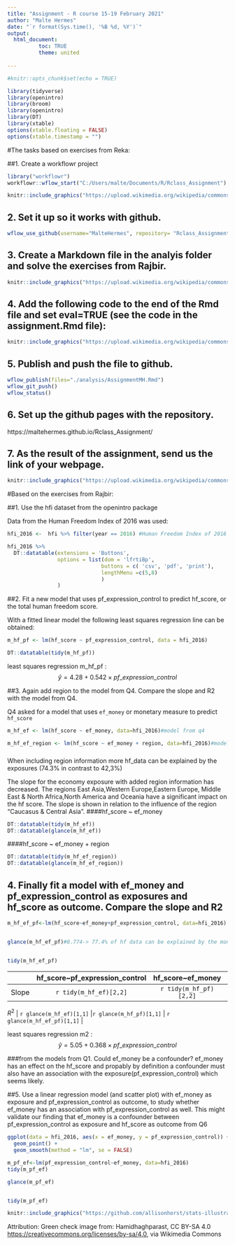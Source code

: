 ```yaml
---
title: "Assignment - R course 15-19 February 2021"
author: "Malte Hermes"
date: "`r format(Sys.time(), '%B %d, %Y')`"
output: 
  html_document:
          toc: TRUE
          theme: united
  
---
```


```r
#knitr::opts_chunk$set(echo = TRUE)

library(tidyverse)
library(openintro)
library(broom)
library(openintro)
library(DT)
library(xtable)
options(xtable.floating = FALSE)
options(xtable.timestamp = "")

```







#The tasks based on exercises from Reka:

##1.   Create a workflowr project
 
```r
library("workflowr")
workflowr::wflow_start("C:/Users/malte/Documents/R/Rclass_Assignment")
```
 
```r
knitr::include_graphics("https://upload.wikimedia.org/wikipedia/commons/5/51/Green-checkmark.svg", dpi = 100)
```

## 2.   Set it up so it works with github.
```r
wflow_use_github(username="MalteHermes", repository= "Rclass_Assignment", create_on_github=T)

```


## 3.  Create a Markdown file in the analyis folder and solve the exercises from Rajbir.
  
  

```r
knitr::include_graphics("https://upload.wikimedia.org/wikipedia/commons/5/51/Green-checkmark.svg", dpi = 100)
```

## 4.  Add the following code to the end of the Rmd file and set eval=TRUE (see the code in the assignment.Rmd file):
  
```r
knitr::include_graphics("https://upload.wikimedia.org/wikipedia/commons/5/51/Green-checkmark.svg", dpi = 100)
```


## 5.  Publish and push the file to github.
  
```r


wflow_publish(files="./analysis/AssignmentMH.Rmd")
wflow_git_push()
wflow_status()
```
  

## 6.  Set up the github pages with the repository.

https://maltehermes.github.io/Rclass_Assignment/


## 7.  As the result of the assignment, send us the link of your webpage.


```r
knitr::include_graphics("https://upload.wikimedia.org/wikipedia/commons/5/51/Green-checkmark.svg", dpi = 100)
```


#Based on the exercises from Rajbir:

##1. Use the hfi dataset from the openintro package

Data from the Human Freedom Index of 2016 was used:

```r

hfi_2016 <-  hfi %>% filter(year == 2016) #Human Freedom Index of 2016

hfi_2016 %>%
  DT::datatable(extensions = 'Buttons',
                options = list(dom = 'lfrtiBp',
                              buttons = c( 'csv', 'pdf', 'print'),
                              lengthMenu =c(5,8)
                              )
                )

```

##2. Fit a new model that uses pf_expression_control to predict hf_score, or the total human freedom score.






With a fitted linear model the following least squares regression line can be obtained:

```r

m_hf_pf <- lm(hf_score ~ pf_expression_control, data = hfi_2016)

DT::datatable(tidy(m_hf_pf))

``` 
least squares regression m_hf_pf :
$$
  \hat{y} = 4.28 + 0.542 \times pf\_expression\_control
$$
  



##3. Again add region to the model from Q4. Compare the slope and R2 with the model from Q4.


Q4 asked for a model that uses  `ef_money` or monetary measure to predict `hf_score`

```r

m_hf_ef <- lm(hf_score ~ ef_money, data=hfi_2016)#model from q4

m_hf_ef_region <- lm(hf_score ~ ef_money + region, data=hfi_2016)#model from q4 with added region


```



### {.tabset .tabset-fade .tabset-pills}

When including region information more hf_data can be explained by the exposures (74.3% in contrast to 42,3%)

The slope for the economy exposure with added region information has decreased.
The regions East Asia,Western Europe,Eastern Europe, Middle East & North Africa,North America and Oceania have a significant impact on the hf score. The slope is shown in relation to the influence of the region "Caucasus & Central Asia".
####hf_score ~ ef_money
```r
DT::datatable(tidy(m_hf_ef))
DT::datatable(glance(m_hf_ef))
```

####hf_score ~ ef_money + region
```r
DT::datatable(tidy(m_hf_ef_region))
DT::datatable(glance(m_hf_ef_region))
```







## 4. Finally fit a model with ef_money and pf_expression_control as exposures and hf_score as outcome. Compare the slope and R2



```r
m_hf_ef_pf<-lm(hf_score~ef_money+pf_expression_control, data=hfi_2016)


glance(m_hf_ef_pf)#0.774-> 77.4% of hf data can be explained by the money+pf_expression_control model.


tidy(m_hf_ef_pf) 


```


|  | hf_score~pf_expression_control | hf_score~ef_money | hf_score~ef_money+pf_expression_control |
|------:|:------:|:------:|:------:|
| Slope |`r tidy(m_hf_ef)[2,2]`| `r tidy(m_hf_pf)[2,2] `|`r tidy(m_hf_ef_pf)[2,2]`| 

| $R^2$ | `r glance(m_hf_ef)[1,1] ` |`r glance(m_hf_pf)[1,1] ` | `r glance(m_hf_ef_pf)[1,1] ` |


  
  

  
  
  
  
  
least squares regression m2 :
$$
  \hat{y} = 5.05 + 0.368 \times pf\_expression\_control
$$
  


    

###from the models from Q1. Could ef_money be a confounder?
ef_money has an effect on the hf_score and propably by definition a confounder must also have an association with the exposure(pf_expression_control) which seems likely. 


##5. Use a linear regression model (and scatter plot) with ef_money as exposure and pf_expression_control as outcome, to study whether ef_money has an association with pf_expression_control as well. This might validate our finding that ef_money is a confounder between pf_expression_control as exposure and hf_score as outcome from Q6



```r
ggplot(data = hfi_2016, aes(x = ef_money, y = pf_expression_control)) +
  geom_point() +
  geom_smooth(method = "lm", se = FALSE)

m_pf_ef<-lm(pf_expression_control~ef_money, data=hfi_2016)
tidy(m_pf_ef)

glance(m_pf_ef)


tidy(m_pf_ef) 

```






```r
knitr::include_graphics("https://github.com/allisonhorst/stats-illustrations/blob/master/rstats-artwork/code_hero.jpg?raw=true", dpi = 100)
```



Attribution:
Green check image from:
Hamidhaghparast, CC BY-SA 4.0 <https://creativecommons.org/licenses/by-sa/4.0>, via Wikimedia Commons
